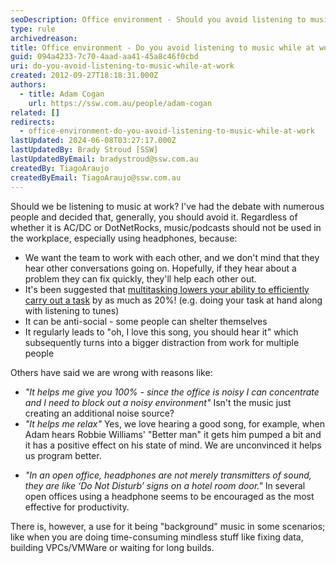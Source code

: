 ```yaml
---
seoDescription: Office environment - Should you avoid listening to music while at work?
type: rule
archivedreason:
title: Office environment - Do you avoid listening to music while at work?
guid: 094a4233-7c70-4aad-aa41-45a8c46f0cbd
uri: do-you-avoid-listening-to-music-while-at-work
created: 2012-09-27T18:18:31.000Z
authors:
  - title: Adam Cogan
    url: https://ssw.com.au/people/adam-cogan
related: []
redirects:
  - office-environment-do-you-avoid-listening-to-music-while-at-work
lastUpdated: 2024-06-08T03:27:17.000Z
lastUpdatedBy: Brady Stroud [SSW]
lastUpdatedByEmail: bradystroud@ssw.com.au
createdBy: TiagoAraujo
createdByEmail: TiagoAraujo@ssw.com.au
---
```


Should we be listening to music at work? I've had the debate with numerous people and decided that, generally, you should avoid it.
Regardless of whether it is AC/DC or DotNetRocks, music/podcasts should not be used in the workplace, especially using headphones, because:

- We want the team to work with each other, and we don't mind that they hear other conversations going on. Hopefully, if they hear about a problem they can fix quickly, they'll help each other out.
- It's been suggested that [multitasking lowers your ability to efficiently carry out a task](https://blog.codinghorror.com/the-multi-tasking-myth/) by as much as 20%! (e.g. doing your task at hand along with listening to tunes)
- It can be anti-social - some people can shelter themselves
- It regularly leads to "oh, I love this song, you should hear it" which subsequently turns into a bigger distraction from work for multiple people

Others have said we are wrong with reasons like:

- _"It helps me give you 100% - since the office is noisy I can concentrate and I need to block out a noisy environment"_
  Isn't the music just creating an additional noise source?
- _"It helps me relax"_
  Yes, we love hearing a good song, for example, when Adam hears Robbie Williams' "Better man" it gets him pumped a bit and it has a positive effect on his state of mind. We are unconvinced it helps us program better.

* _"In an open office, headphones are not merely transmitters of sound, they are like ‘Do Not Disturb’ signs on a hotel room door."_
  In several open offices using a headphone seems to be encouraged as the most effective for productivity.

There is, however, a use for it being "background" music in some scenarios; like when you are doing time-consuming mindless stuff like fixing data, building VPCs/VMWare or waiting for long builds.
